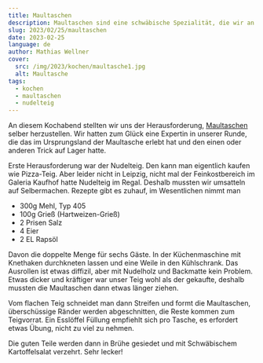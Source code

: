 ```yaml
---
title: Maultaschen
description: Maultaschen sind eine schwäbische Spezialität, die wir an einem Kochabend selbst probiert haben.
slug: 2023/02/25/maultaschen
date: 2023-02-25
language: de
author: Mathias Wellner
cover:
  src: /img/2023/kochen/maultasche1.jpg
  alt: Maultasche
tags:
  - kochen
  - maultaschen
  - nudelteig
---
```



An diesem Kochabend stellten wir uns der Herausforderung, [Maultaschen](https://de.wikipedia.org/wiki/Maultasche) selber herzustellen. Wir hatten zum Glück eine 
Expertin in unserer Runde, die das im Ursprungsland der Maultasche erlebt hat und den einen oder anderen Trick auf Lager hatte. 

<ResponsiveImage
  src="/img/2023/kochen/ausrollen.jpg"
  alt="Nudelteig ausrollen"
  aspectRatio="4:3"
/>

Erste Herausforderung war der Nudelteig. Den kann man eigentlich kaufen wie Pizza-Teig. Aber leider nicht in Leipzig, nicht mal der Feinkostbereich im 
Galeria Kaufhof hatte Nudelteig im Regal. Deshalb mussten wir umsatteln auf Selbermachen. Rezepte gibt es zuhauf, im Wesentlichen nimmt man

- 300g Mehl, Typ 405
- 100g Grieß (Hartweizen-Grieß)
- 2 Prisen Salz
- 4 Eier
- 2 EL Rapsöl

Davon die doppelte Menge für sechs Gäste. In der Küchenmaschine mit Knethaken durchkneten lassen und eine Weile in den Kühlschrank. Das Ausrollen ist etwas diffizil, 
aber mit Nudelholz und Backmatte kein Problem. Etwas dicker und kräftiger war unser Teig wohl als der gekaufte, deshalb mussten die Maultaschen dann etwas länger ziehen.

<ResponsiveImage
  src="/img/2023/kochen/maultasche1.jpg"
  alt="Maultasche"
  aspectRatio="4:3"
/>

Vom flachen Teig schneidet man dann Streifen und formt die Maultaschen, überschüssige Ränder werden abgeschnitten, die Reste kommen zum Teigvorrat. Ein Esslöffel Füllung
empfiehlt sich pro Tasche, es erfordert etwas Übung, nicht zu viel zu nehmen. 

<ResponsiveImage
  src="/img/2023/kochen/maultasche2.jpg"
  alt="Heiko Knopf"
  aspectRatio="4:3"
/>

<ResponsiveImage
  src="/img/2023/kochen/maultaschen.jpg"
  alt="Heiko Knopf"
  aspectRatio="4:3"
/>

Die guten Teile werden dann in Brühe gesiedet und mit Schwäbischem Kartoffelsalat verzehrt. Sehr lecker!
